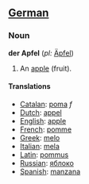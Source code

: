 ==[[German]]==
===Noun===
'''der Apfel''' (''pl:'' [[Äpfel]])

#An [[apple]] (fruit).

====Translations====
*[[Catalan]]: [[poma]] ''f''
*[[Dutch]]: [[appel]]
*[[English]]: [[apple]]
*[[French]]: [[pomme]]
*[[Greek]]: [[melo]]
*[[Italian]]: [[mela]]
*[[Latin]]: [[pommus]]
*[[Russian]]: [[яблоко]]
*[[Spanish]]: [[manzana]]